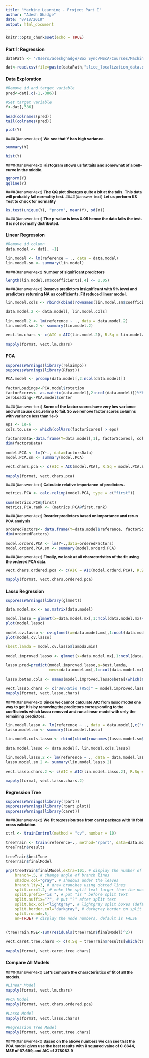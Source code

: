 ```yaml
---
title: "Machine Learning - Project Part I"
author: "Adesh Ghadge"
date: "8/18/2018"
output: html_document
---
```



<style type="text/css"> 

body{ /* Normal  */ 
      font-size: 12px; 
  } 
td {  /* Table  */ 
  font-size: 8px; 
} 

code.r{ /* Code block */ 
    font-size: 12px; 
} 
pre { /* Code block - determines code spacing between lines */ 
    font-size: 14px; 
} 

#header-answer {
  color: blue
}

#answer-text {
   font-size: 12pt;
}

</style>

```r
knitr::opts_chunk$set(echo = TRUE)
```

### Part 1: Regression

```r
dataPath <- '/Users/adeshghadge/Box Sync/MScA/Courses/Machine Learning & Predictive Analytics/Project/'
```
```r
dat<-read.csv(file=paste(dataPath,"slice_localization_data.csv",sep="/"))
```

### Data Exploration
```r

#Remove id and target variable
pred<-dat[,c(-1,-386)]

#Set target variable
Y<-dat[,386]

head(colnames(pred))
tail(colnames(pred))
```

```r
plot(Y)
```

####{#answer-text}
**We see that Y has high variance.**


```r
summary(Y)

hist(Y)
```

####{#answer-text}
**Histogram shows us fat tails and somewhat of a bell-curve in the middle.**


```r
qqnorm(Y)
qqline(Y)
```

####{#answer-text}
**The QQ plot diverges quite a bit at the tails. This data will probably fail normality test.**
####{#answer-text}
**Let us perform KS Test to check for normality**
```r
ks.test(unique(Y), "pnorm", mean(Y), sd(Y))
```

####{#answer-text}
**The p-value is less 0.05 hence the data fails the test. It is not normally distributed.**


### Linear Regression
```r
#Remove id column
data.model <- dat[, -1]

lin.model <- lm(reference ~ ., data = data.model)
lin.model.sm <- summary(lin.model)
```

####{#answer-text}
**Number of significant predictors**
```r
length(lin.model.sm$coefficients[,4] <= 0.05)
```

####{#answer-text}
**Remove predictors insignificant with 5% level and predictors returning NA as coefficients. Fit reduced linear model.**
```r
lin.model.cols <- rbind(cbind(rownames(lin.model.sm$coefficients[which(lin.model.sm$coefficients[,4] <= 0.05), ][-1,])), "reference")

data.model.2 <- data.model[, lin.model.cols]

lin.model.2 <- lm(reference ~ ., data = data.model.2)
lin.model.sm.2 <- summary(lin.model.2)

vect.lm.chars <- c(AIC = AIC(lin.model.2), R.Sq = lin.model.sm.2$r.squared, MSE = mean(lin.model.sm.2$residuals^2), num.pred = ncol(data.model.2) - 1)

mapply(format, vect.lm.chars)
```


### PCA
```r
suppressWarnings(library(relaimpo))
suppressWarnings(library(Rfast))
```
```r
PCA.model <- prcomp(data.model[,2:ncol(data.model)])

factorLoadings<-PCA.model$rotation
factorScores<- as.matrix(data.model[,2:ncol(data.model)])%*%PCA.model$rotation
zeroLoading<-PCA.model$center
```

####{#answer-text}
**Some of the factor scores have very low variance and will cause calc.relimp to fail. So we remove factor scores columns with variance less than 1e-6**
```r
eps <- 1e-6
cols.to.use <- which(colVars(factorScores) > eps)

factorsData<-data.frame(Y=data.model[,1], factorScores[, cols.to.use])
dim(factorsData)

model.PCA <- lm(Y~., data=factorsData)
model.PCA.sm <- summary(model.PCA)

vect.chars.pca <- c(AIC = AIC(model.PCA), R.Sq = model.PCA.sm$r.squared, MSE = mean(model.PCA.sm$residuals^2), num.pred = ncol(factorScores))

mapply(format, vect.chars.pca)
```

####{#answer-text}
**Calculate relative importance of predictors.**
```r
metrics.PCA <- calc.relimp(model.PCA, type = c("first"))

sum(metrics.PCA@first)
metrics.PCA.rank <- (metrics.PCA@first.rank)
```

####{#answer-text}
**Reorder predictors based on importance and rerun PCA analysis**
```r
orderedFactors<- data.frame(Y=data.model$reference, factorScores[,order(metrics.PCA.rank)])
dim(orderedFactors)

model.orderd.PCA <- lm(Y~.,data=orderedFactors)
model.orderd.PCA.sm <- summary(model.orderd.PCA)
```

####{#answer-text}
**Finally, we look at all characteristics of the fit using the ordered PCA data.**
```r
vect.chars.ordered.pca <- c(AIC = AIC(model.orderd.PCA), R.Sq = model.orderd.PCA.sm$r.squared, MSE = mean(model.orderd.PCA.sm$residuals^2), num.pred = ncol(orderedFactors) - 1)

mapply(format, vect.chars.ordered.pca)
```


### Lasso Regression
```r
suppressWarnings(library(glmnet))
```
```r
data.model.mx <- as.matrix(data.model)

model.lasso = glmnet(x=data.model.mx[,1:ncol(data.model.mx)-1],y=data.model.mx[,ncol(data.model.mx)],alpha=1,nlambda=100,lambda.min.ratio=.0001)
plot(model.lasso)

model.cv.lasso <- cv.glmnet(x=data.model.mx[,1:ncol(data.model.mx)-1],y=data.model.mx[,ncol(data.model.mx)], alpha = 1)
plot(model.cv.lasso)

(best.lamda = model.cv.lasso$lambda.min)

model.improved.lasso <- glmnet(x=data.model.mx[,1:ncol(data.model.mx)-1],y=data.model.mx[,ncol(data.model.mx)], lambda = best.lamda, alpha = 1, standardize = F)

lasso.pred=predict(model.improved.lasso,s=best.lamda,
                   newx=data.model.mx[,1:ncol(data.model.mx)-1])

lasso.betas.cols <- names(model.improved.lasso$beta[(which(!(model.improved.lasso$beta == 0))),])

vect.lasso.chars <- c("DevRatio (RSq)" = model.improved.lasso$dev.ratio, MSE = mean((lasso.pred - data.model.mx[,ncol(data.model.mx)])^2), num.pred = length(lasso.betas.cols))
mapply(format, vect.lasso.chars)
```

####{#answer-text}
**Since we cannot calculate AIC from lasso model one way to get it is by removing the predictors corresponding to the coefficients which lasso removed and run a linear model with only the remaining predictors.**
```r
lin.model.lasso <- lm(reference ~ ., data = data.model[,c("reference", lasso.betas.cols)])
lasso.model.sm <- summary(lin.model.lasso)

lin.model.cols.lasso <- rbind(cbind(rownames(lasso.model.sm$coefficients[which(lasso.model.sm$coefficients[,4] <= 0.05), ][-1,])), "reference")

data.model.lasso <- data.model[, lin.model.cols.lasso]

lin.model.lasso.2 <- lm(reference ~ ., data = data.model.lasso)
lasso.model.sm.2 <- summary(lin.model.lasso.2)

vect.lasso.chars.2 <- c(AIC = AIC(lin.model.lasso.2), R.Sq = lasso.model.sm.2$r.squared, MSE = mean(lasso.model.sm.2$residuals^2), num.pred = ncol(data.model.lasso) - 1)

mapply(format, vect.lasso.chars.2)
```

### Regression Tree
```r
suppressWarnings(library(rpart))
suppressWarnings(library(rpart.plot))
suppressWarnings(library(caret))
```

####{#answer-text}
**We fit regression tree from caret package with 10 fold cross validation.**
```r
ctrl <- trainControl(method = "cv", number = 10)

treeTrain <- train(reference~., method="rpart", data=data.model, tuneLength = 20, trControl = ctrl)
treeTrain$results

treeTrain$bestTune
treeTrain$finalModel

prp(treeTrain$finalModel,extra=101, # display the number of observations that fall in the node
    branch=.5, # change angle of branch lines
    shadow.col="gray", # shadows under the leaves
    branch.lty=3, # draw branches using dotted lines
    split.cex=1.2, # make the split text larger than the node text
    split.prefix="is ", # put "is " before split text
    split.suffix="?", # put "?" after split text
    split.box.col="lightgray", # lightgray split boxes (default is white)
    split.border.col="darkgray", # darkgray border on split boxes
    split.round=.5,
    nn=TRUE) # display the node numbers, default is FALSE


(treeTrain.MSE<-sum(residuals(treeTrain$finalModel)^2))

vect.caret.tree.chars <- c(R.Sq = treeTrain$results[which(treeTrain$results$cp == treeTrain$bestTune),]$Rsquared, MSE = sum(residuals(treeTrain$finalModel)^2), num.pred = length(predictors(treeTrain)))

mapply(format, vect.caret.tree.chars)
```

### Compare All Models

####{#answer-text}
**Let's compare the characteristics of fit of all the models.**
```r
#Linear Model
mapply(format, vect.lm.chars)

#PCA Model
mapply(format, vect.chars.ordered.pca)

#Lasso Model
mapply(format, vect.lasso.chars)

#Regression Tree Model
mapply(format, vect.caret.tree.chars)
```

####{#answer-text}
**Based on the above numbers we can see that the PCA model gives use the best results with R squared value of 0.8644, MSE of 67.699, and AIC of 378082.9**